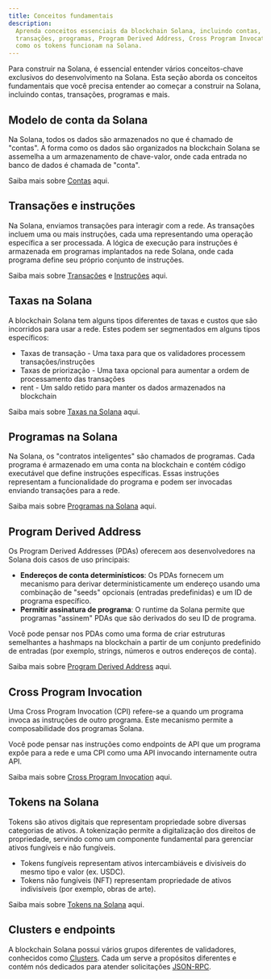 ```yaml
---
title: Conceitos fundamentais
description:
  Aprenda conceitos essenciais da blockchain Solana, incluindo contas,
  transações, programas, Program Derived Address, Cross Program Invocation e
  como os tokens funcionam na Solana.
---
```


Para construir na Solana, é essencial entender vários conceitos-chave exclusivos
do desenvolvimento na Solana. Esta seção aborda os conceitos fundamentais que
você precisa entender ao começar a construir na Solana, incluindo contas,
transações, programas e mais.

## Modelo de conta da Solana

Na Solana, todos os dados são armazenados no que é chamado de "contas". A forma
como os dados são organizados na blockchain Solana se assemelha a um
armazenamento de chave-valor, onde cada entrada no banco de dados é chamada de
"conta".

Saiba mais sobre [Contas](/docs/core/accounts) aqui.

## Transações e instruções

Na Solana, enviamos transações para interagir com a rede. As transações incluem
uma ou mais instruções, cada uma representando uma operação específica a ser
processada. A lógica de execução para instruções é armazenada em programas
implantados na rede Solana, onde cada programa define seu próprio conjunto de
instruções.

Saiba mais sobre [Transações](/docs/core/transactions) e
[Instruções](/docs/core/transactions#instruction) aqui.

## Taxas na Solana

A blockchain Solana tem alguns tipos diferentes de taxas e custos que são
incorridos para usar a rede. Estes podem ser segmentados em alguns tipos
específicos:

- Taxas de transação - Uma taxa para que os validadores processem
  transações/instruções
- Taxas de priorização - Uma taxa opcional para aumentar a ordem de
  processamento das transações
- rent - Um saldo retido para manter os dados armazenados na blockchain

Saiba mais sobre [Taxas na Solana](/docs/core/fees) aqui.

## Programas na Solana

Na Solana, os "contratos inteligentes" são chamados de programas. Cada programa
é armazenado em uma conta na blockchain e contém código executável que define
instruções específicas. Essas instruções representam a funcionalidade do
programa e podem ser invocadas enviando transações para a rede.

Saiba mais sobre [Programas na Solana](/docs/core/programs) aqui.

## Program Derived Address

Os Program Derived Addresses (PDAs) oferecem aos desenvolvedores na Solana dois
casos de uso principais:

- **Endereços de conta determinísticos**: Os PDAs fornecem um mecanismo para
  derivar deterministicamente um endereço usando uma combinação de "seeds"
  opcionais (entradas predefinidas) e um ID de programa específico.
- **Permitir assinatura de programa**: O runtime da Solana permite que programas
  "assinem" PDAs que são derivados do seu ID de programa.

Você pode pensar nos PDAs como uma forma de criar estruturas semelhantes a
hashmaps na blockchain a partir de um conjunto predefinido de entradas (por
exemplo, strings, números e outros endereços de conta).

Saiba mais sobre [Program Derived Address](/docs/core/pda) aqui.

## Cross Program Invocation

Uma Cross Program Invocation (CPI) refere-se a quando um programa invoca as
instruções de outro programa. Este mecanismo permite a composabilidade dos
programas Solana.

Você pode pensar nas instruções como endpoints de API que um programa expõe para
a rede e uma CPI como uma API invocando internamente outra API.

Saiba mais sobre [Cross Program Invocation](/docs/core/cpi) aqui.

## Tokens na Solana

Tokens são ativos digitais que representam propriedade sobre diversas categorias
de ativos. A tokenização permite a digitalização dos direitos de propriedade,
servindo como um componente fundamental para gerenciar ativos fungíveis e não
fungíveis.

- Tokens fungíveis representam ativos intercambiáveis e divisíveis do mesmo tipo
  e valor (ex. USDC).
- Tokens não fungíveis (NFT) representam propriedade de ativos indivisíveis (por
  exemplo, obras de arte).

Saiba mais sobre [Tokens na Solana](/docs/core/tokens) aqui.

## Clusters e endpoints

A blockchain Solana possui vários grupos diferentes de validadores, conhecidos
como [Clusters](/docs/references/clusters). Cada um serve a propósitos
diferentes e contém nós dedicados para atender solicitações
[JSON-RPC](/docs/rpc/).
